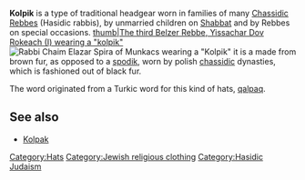 '''Kolpik''' is a type of traditional headgear worn in families of many [[Chassidic]] [[Rebbes]] (Hasidic rabbis), by unmarried children on [[Shabbat]] and by Rebbes on special occasions.
[[image:Belz1.jpg|thumb|The third Belzer Rebbe, Yissachar Dov Rokeach (I) wearing a "kolpik"]]
[[Image:תמונות ופקסמיליות שונות 166.jpg| Rabbi Chaim Elazar Spira of Munkacs wearing a "Kolpik"]]
it is a made from brown fur, as opposed to a [[spodik]], worn by polish [[chassidic]] dynasties, which is fashioned out of black fur.

The word originated from a Turkic word for this kind of hats, [[qalpaq]].

==See also==
*[[Kolpak]]

{{judaism-stub}}
{{clothing-stub}}

{{no references}}

[[Category:Hats]]
[[Category:Jewish religious clothing]]
[[Category:Hasidic Judaism]]